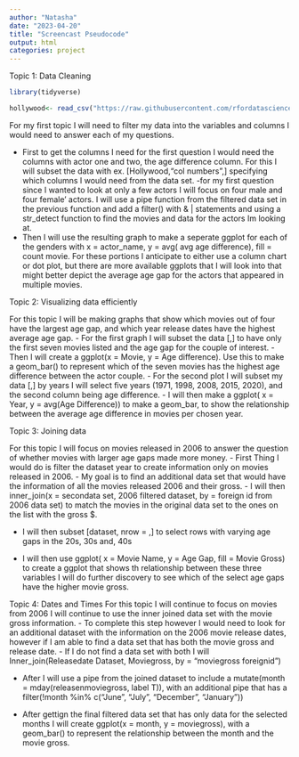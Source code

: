 ```yaml
---
author: "Natasha"
date: "2023-04-20"
title: "Screencast Pseudocode"
output: html
categories: project
---
```



Topic 1: Data Cleaning
```r
library(tidyverse)

hollywood<- read_csv("https://raw.githubusercontent.com/rfordatascience/tidytuesday/master/data/2023/2023-02-14/age_gaps.csv")

```

For my first topic I will need to filter my data into the variables and columns I would need to answer each of my questions.

- First to get the columns I need for the first question I would need the columns with actor one and two, the age difference column. For this I will subset the data with ex. [Hollywood,"col numbers",] specifying which columns I would need from the data set.
-for my first question since I wanted to look at only a few actors I will focus on four male and four female' actors. I will use a pipe function from the filtered data set in the previous function and add a filter() with & | statements and using a str_detect function to find the movies and data for the actors Im looking at.
- Then I will use the resulting graph to make a seperate ggplot for each of the genders with x = actor_name, y = avg( avg age difference), fill = count movie. For these portions I anticipate to either use a column chart or dot plot, but there are more available ggplots that I will look into that might better depict the average age gap for the actors that appeared in multiple movies.



Topic 2: Visualizing data efficiently 

For this topic I will be making graphs that show which movies out of four have the largest age gap, and which year release dates have the highest average age gap. 
- For the first graph I will subset the data [,] to have only the first seven movies listed and the age gap for the couple of interest.
- Then I will create a ggplot(x = Movie, y = Age difference). Use this to make a geom_bar() to represent which of the seven movies has the highest age difference between the actor couple.
- For the second plot I will subset my data [,] by years I will select five years (1971, 1998, 2008, 2015, 2020), and the second column being age difference.
- I will then make a ggplot( x = Year, y = avg(Age Difference)) to make a geom_bar, to show the relationship between the average age difference in movies per chosen year.


Topic 3: Joining data

For this topic I will focus on movies released in 2006 to answer the question of whether movies with larger age gaps made more money.
- First Thing I would do is filter the dataset year to create information only on movies released in 2006.
- My goal is to find an additional data set that would have the information of all the movies released 2006 and their gross.
- I will then inner_join(x = secondata set, 2006 filtered dataset, by = foreign id from 2006 data set) to match the movies in the original data set to the ones on the list with the gross $.

- I will then subset [dataset, nrow = ,] to select rows with varying age gaps in the 20s, 30s and, 40s 

- I will then use ggplot( x = Movie Name, y = Age Gap, fill = Movie Gross) to create a ggplot that shows th relationship between these three variables I will do further discovery to see which of the select age gaps have the higher movie gross.

Topic 4: Dates and Times
For this topic I will continue to focus on movies from 2006 I will continue to use the inner joined data set with the movie gross information.
 - To complete this step however I would need to look for an additional dataset with the information on the 2006 movie release dates, however if I am able to find a data set that has both the movie gross and release date.
 - If I do not find a data set with both I will Inner_join(Releasedate Dataset, Moviegross, by = "moviegross foreignid")
 
 - After I will use a pipe from the joined dataset to include a mutate(month = mday(releasenmoviegross, label T)), with an additional pipe that has a filter(!month %in% c("June", "July", "December", "January"))
 
 - After gettign the final filtered data set that has only data for the selected months I will create ggplot(x = month, y = moviegross), with a geom_bar() to represent the relationship between the month and the movie gross.
 


